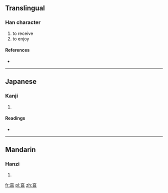 {{also|享|亨}}
==Translingual==

===Han character===
{{Han char|rn=8|rad=亠|as=07|sn=9|four=|canj=卜口日 (YRA)|ids=⿳[[亠]][[口]][[日]]}}

# to receive
# to enjoy

====References====
* {{Han ref|kx=0089.050|dkj=00305|dj=0188.110|hdz=10285.050|uh=4EAF|ud=20143}}

----

==Japanese==

===Kanji===
{{ja-kanji|grade=|rs=亠07}}

# {{defn|lang=ja|sort=亠07}}

====Readings====
* {{ja-readings|on=[[きょう]] (kyō), [[こう]] (kō)|kun=}}

----

==Mandarin==

===Hanzi===
{{cmn-hanzi|pin=[[xiǎng]] ([[xiang3]])|wg=hsiang<sup>3</sup>}}

# {{defn|lang=cmn|sort=亠07}}

[[fr:亯]]
[[pl:亯]]
[[zh:亯]]